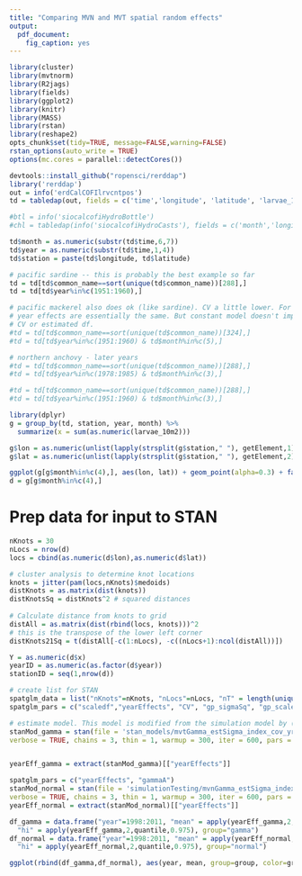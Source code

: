 ```yaml
---
title: "Comparing MVN and MVT spatial random effects"
output:
  pdf_document:
    fig_caption: yes
---
```


```r
library(cluster)
library(mvtnorm)
library(R2jags)
library(fields)
library(ggplot2)
library(knitr)
library(MASS)
library(rstan)
library(reshape2)
opts_chunk$set(tidy=TRUE, message=FALSE,warning=FALSE)
rstan_options(auto_write = TRUE)
options(mc.cores = parallel::detectCores())
```

```r
devtools::install_github("ropensci/rerddap")
library('rerddap')
out = info('erdCalCOFIlrvcntpos')
td = tabledap(out, fields = c('time','longitude', 'latitude', 'larvae_10m2', 'common_name'))

#btl = info('siocalcofiHydroBottle')
#chl = tabledap(info('siocalcofiHydroCasts'), fields = c('month','longitude', 'latitude', 'sta_id', 'sta_code', 'st_station','st_line','year'))

td$month = as.numeric(substr(td$time,6,7))
td$year = as.numeric(substr(td$time,1,4))
td$station = paste(td$longitude, td$latitude)

# pacific sardine -- this is probably the best example so far
td = td[td$common_name==sort(unique(td$common_name))[288],]
td = td[td$year%in%c(1951:1960),]

# pacific mackerel also does ok (like sardine). CV a little lower. For mackerel, all 
# year effects are essentially the same. But constant model doesn't improve things or change
# CV or estimated df. 
#td = td[td$common_name==sort(unique(td$common_name))[324],]
#td = td[td$year%in%c(1951:1960) & td$month%in%c(5),]

# northern anchovy - later years
#td = td[td$common_name==sort(unique(td$common_name))[288],]
#td = td[td$year%in%c(1978:1985) & td$month%in%c(3),]

#td = td[td$common_name==sort(unique(td$common_name))[288],]
#td = td[td$year%in%c(1951:1960) & td$month%in%c(3),]

library(dplyr)
g = group_by(td, station, year, month) %>% 
  summarize(x = sum(as.numeric(larvae_10m2)))

g$lon = as.numeric(unlist(lapply(strsplit(g$station," "), getElement,1)))
g$lat = as.numeric(unlist(lapply(strsplit(g$station," "), getElement,2)))

ggplot(g[g$month%in%c(4),], aes(lon, lat)) + geom_point(alpha=0.3) + facet_wrap(~year)
d = g[g$month%in%c(4),]
```

# Prep data for input to STAN

```r
nKnots = 30
nLocs = nrow(d)
locs = cbind(as.numeric(d$lon),as.numeric(d$lat))

# cluster analysis to determine knot locations
knots = jitter(pam(locs,nKnots)$medoids)
distKnots = as.matrix(dist(knots))
distKnotsSq = distKnots^2 # squared distances
  
# Calculate distance from knots to grid
distAll = as.matrix(dist(rbind(locs, knots)))^2
# this is the transpose of the lower left corner
distKnots21Sq = t(distAll[-c(1:nLocs), -c((nLocs+1):ncol(distAll))])

Y = as.numeric(d$x)
yearID = as.numeric(as.factor(d$year))
stationID = seq(1,nrow(d))

# create list for STAN
spatglm_data = list("nKnots"=nKnots, "nLocs"=nLocs, "nT" = length(unique(yearID)), "N" = length(Y), "stationID" = stationID, "yearID" = yearID, "y" = Y, "distKnotsSq" = distKnotsSq, "distKnots21Sq" = distKnots21Sq, "x" = rep(0, length(Y)))
spatglm_pars = c("scaledf","yearEffects", "CV", "gp_sigmaSq", "gp_scale", "year_sigma","ar","B","spatialEffectsKnots")

# estimate model. This model is modified from the simulation model by (1) including indices to allow NAs in the inputted data, and (2) including estimated year effects (intercepts)
stanMod_gamma = stan(file = 'stan_models/mvtGamma_estSigma_index_cov_yr_ar1.stan',data = spatglm_data, 
verbose = TRUE, chains = 3, thin = 1, warmup = 300, iter = 600, pars = spatglm_pars)


yearEff_gamma = extract(stanMod_gamma)[["yearEffects"]]

spatglm_pars = c("yearEffects", "gammaA")
stanMod_normal = stan(file = 'simulationTesting/mvnGamma_estSigma_index.stan',data = spatglm_data, 
verbose = TRUE, chains = 3, thin = 1, warmup = 300, iter = 600, pars = spatglm_pars)
yearEff_normal = extract(stanMod_normal)[["yearEffects"]]
```

```r
df_gamma = data.frame("year"=1998:2011, "mean" = apply(yearEff_gamma,2,mean), "lo" = apply(yearEff_gamma,2,quantile,0.025),
  "hi" = apply(yearEff_gamma,2,quantile,0.975), group="gamma")
df_normal = data.frame("year"=1998:2011, "mean" = apply(yearEff_normal,2,mean), "lo" = apply(yearEff_normal,2,quantile,0.025),
  "hi" = apply(yearEff_normal,2,quantile,0.975), group="normal")

ggplot(rbind(df_gamma,df_normal), aes(year, mean, group=group, color=group)) + geom_ribbon(aes(ymin = lo, ymax = hi), alpha=0.3)
```


  

